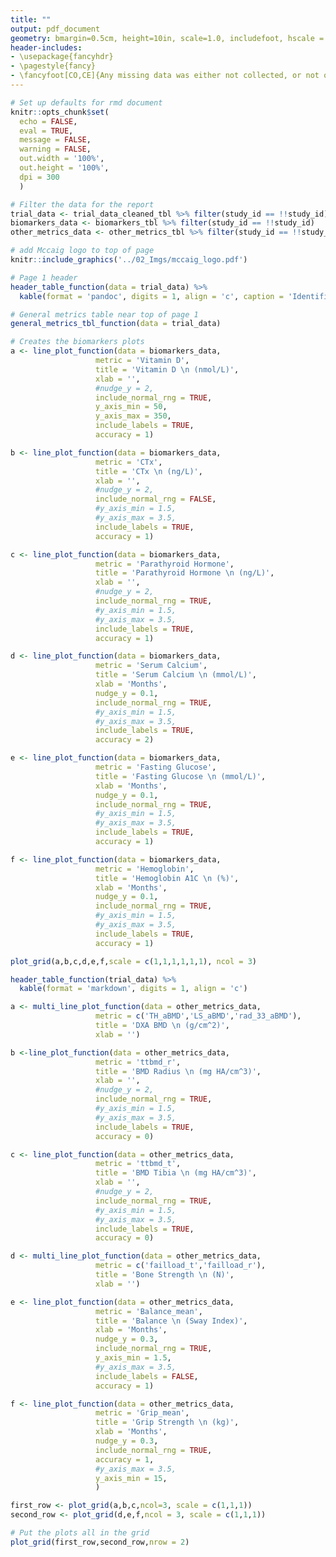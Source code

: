 ```yaml
---
title: ""
output: pdf_document
geometry: bmargin=0.5cm, height=10in, scale=1.0, includefoot, hscale = 0.9
header-includes:
- \usepackage{fancyhdr}
- \pagestyle{fancy}
- \fancyfoot[CO,CE]{Any missing data was either not collected, or not of sufficient quality to report.}
---
```


```r
# Set up defaults for rmd document
knitr::opts_chunk$set(
  echo = FALSE,
  eval = TRUE,
  message = FALSE,
  warning = FALSE,
  out.width = '100%',
  out.height = '100%',
  dpi = 300
  )
```

```r
# Filter the data for the report
trial_data <- trial_data_cleaned_tbl %>% filter(study_id == !!study_id)
biomarkers_data <- biomarkers_tbl %>% filter(study_id == !!study_id)
other_metrics_data <- other_metrics_tbl %>% filter(study_id == !!study_id)
```


```r
# add Mccaig logo to top of page
knitr::include_graphics('../02_Imgs/mccaig_logo.pdf')
```

```r
# Page 1 header
header_table_function(data = trial_data) %>% 
  kable(format = 'pandoc', digits = 1, align = 'c', caption = 'Identifiers')
```

```r
# General metrics table near top of page 1
general_metrics_tbl_function(data = trial_data)
```

```r
# Creates the biomarkers plots
a <- line_plot_function(data = biomarkers_data,
                   metric = 'Vitamin D',
                   title = 'Vitamin D \n (nmol/L)',
                   xlab = '',
                   #nudge_y = 2,
                   include_normal_rng = TRUE,
                   y_axis_min = 50,
                   y_axis_max = 350,
                   include_labels = TRUE,
                   accuracy = 1)

b <- line_plot_function(data = biomarkers_data,
                   metric = 'CTx',
                   title = 'CTx \n (ng/L)',
                   xlab = '',
                   #nudge_y = 2,
                   include_normal_rng = FALSE,
                   #y_axis_min = 1.5,
                   #y_axis_max = 3.5,
                   include_labels = TRUE,
                   accuracy = 1)

c <- line_plot_function(data = biomarkers_data,
                   metric = 'Parathyroid Hormone',
                   title = 'Parathyroid Hormone \n (ng/L)',
                   xlab = '',
                   #nudge_y = 2,
                   include_normal_rng = TRUE,
                   #y_axis_min = 1.5,
                   #y_axis_max = 3.5,
                   include_labels = TRUE,
                   accuracy = 1)

d <- line_plot_function(data = biomarkers_data,
                   metric = 'Serum Calcium',
                   title = 'Serum Calcium \n (mmol/L)',
                   xlab = 'Months',
                   nudge_y = 0.1,
                   include_normal_rng = TRUE,
                   #y_axis_min = 1.5,
                   #y_axis_max = 3.5,
                   include_labels = TRUE,
                   accuracy = 2)

e <- line_plot_function(data = biomarkers_data,
                   metric = 'Fasting Glucose',
                   title = 'Fasting Glucose \n (mmol/L)',
                   xlab = 'Months',
                   nudge_y = 0.1,
                   include_normal_rng = TRUE,
                   #y_axis_min = 1.5,
                   #y_axis_max = 3.5,
                   include_labels = TRUE,
                   accuracy = 1)

f <- line_plot_function(data = biomarkers_data,
                   metric = 'Hemoglobin',
                   title = 'Hemoglobin A1C \n (%)',
                   xlab = 'Months',
                   nudge_y = 0.1,
                   include_normal_rng = TRUE,
                   #y_axis_min = 1.5,
                   #y_axis_max = 3.5,
                   include_labels = TRUE,
                   accuracy = 1)

plot_grid(a,b,c,d,e,f,scale = c(1,1,1,1,1,1), ncol = 3)
```

\pagebreak

```r
header_table_function(trial_data) %>% 
  kable(format = 'markdown', digits = 1, align = 'c')
```

```r
a <- multi_line_plot_function(data = other_metrics_data,
                   metric = c('TH_aBMD','LS_aBMD','rad_33_aBMD'),
                   title = 'DXA BMD \n (g/cm^2)',
                   xlab = '')

b <-line_plot_function(data = other_metrics_data,
                   metric = 'ttbmd_r',
                   title = 'BMD Radius \n (mg HA/cm^3)',
                   xlab = '',
                   #nudge_y = 2,
                   include_normal_rng = TRUE,
                   #y_axis_min = 1.5,
                   #y_axis_max = 3.5,
                   include_labels = TRUE,
                   accuracy = 0)

c <- line_plot_function(data = other_metrics_data,
                   metric = 'ttbmd_t',
                   title = 'BMD Tibia \n (mg HA/cm^3)',
                   xlab = '',
                   #nudge_y = 2,
                   include_normal_rng = TRUE,
                   #y_axis_min = 1.5,
                   #y_axis_max = 3.5,
                   include_labels = TRUE,
                   accuracy = 0)

d <- multi_line_plot_function(data = other_metrics_data,
                   metric = c('failload_t','failload_r'),
                   title = 'Bone Strength \n (N)',
                   xlab = '')

e <- line_plot_function(data = other_metrics_data,
                   metric = 'Balance_mean',
                   title = 'Balance \n (Sway Index)',
                   xlab = 'Months',
                   nudge_y = 0.3,
                   include_normal_rng = TRUE,
                   y_axis_min = 1.5,
                   #y_axis_max = 3.5,
                   include_labels = FALSE,
                   accuracy = 1)

f <- line_plot_function(data = other_metrics_data,
                   metric = 'Grip_mean',
                   title = 'Grip Strength \n (kg)',
                   xlab = 'Months',
                   nudge_y = 0.3,
                   include_normal_rng = TRUE,
                   accuracy = 1,
                   #y_axis_max = 3.5,
                   y_axis_min = 15,
                   )

first_row <- plot_grid(a,b,c,ncol=3, scale = c(1,1,1))
second_row <- plot_grid(d,e,f,ncol = 3, scale = c(1,1,1))

# Put the plots all in the grid
plot_grid(first_row,second_row,nrow = 2)

```

